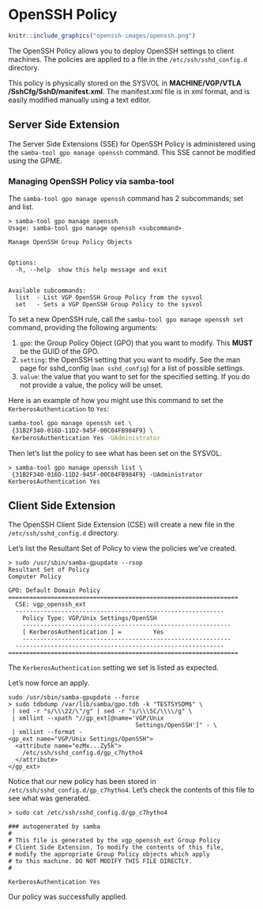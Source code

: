 # OpenSSH Policy {#openssh}

```r
knitr::include_graphics("openssh-images/openssh.png")
```

The OpenSSH Policy allows you to deploy OpenSSH settings to client machines. The policies are applied to a file in the `/etc/ssh/sshd_config.d` directory.

This policy is physically stored on the SYSVOL in **MACHINE/VGP/VTLA** **/SshCfg/SshD/manifest.xml**. The manifest.xml file is in xml format, and is easily modified manually using a text editor.

## Server Side Extension

The Server Side Extensions (SSE) for OpenSSH Policy is administered using the `samba-tool gpo manage openssh` command. This SSE cannot be modified using the GPME.

### Managing OpenSSH Policy via samba-tool

The `samba-tool gpo manage openssh` command has 2 subcommands; set and list.

```
> samba-tool gpo manage openssh
Usage: samba-tool gpo manage openssh <subcommand>

Manage OpenSSH Group Policy Objects


Options:
  -h, --help  show this help message and exit


Available subcommands:
  list  - List VGP OpenSSH Group Policy from the sysvol
  set   - Sets a VGP OpenSSH Group Policy to the sysvol
```

To set a new OpenSSH rule, call the `samba-tool gpo manage openssh set` command, providing the following arguments:

1. `gpo`: the Group Policy Object (GPO) that you want to modify. This **MUST** be the GUID of the GPO.
2. `setting`: the OpenSSH setting that you want to modify. See the man page for sshd\_config (`man sshd_config`) for a list of possible settings.
3. `value`: the value that you want to set for the specified setting. If you do not provide a value, the policy will be unset.

Here is an example of how you might use this command to set the `KerberosAuthentication` to `Yes`:

```sh
samba-tool gpo manage openssh set \
 {31B2F340-016D-11D2-945F-00C04FB984F9} \
 KerberosAuthentication Yes -UAdministrator
```

Then let's list the policy to see what has been set on the SYSVOL.

```
> samba-tool gpo manage openssh list \
 {31B2F340-016D-11D2-945F-00C04FB984F9} -UAdministrator
KerberosAuthentication Yes
```

## Client Side Extension

The OpenSSH  Client Side Extension (CSE) will create a new file in the `/etc/ssh/sshd_config.d` directory.

Let’s list the Resultant Set of Policy to view the policies we’ve created.

```
> sudo /usr/sbin/samba-gpupdate --rsop
Resultant Set of Policy
Computer Policy

GPO: Default Domain Policy
=================================================================
  CSE: vgp_openssh_ext
  -----------------------------------------------------------
    Policy Type: VGP/Unix Settings/OpenSSH
    -----------------------------------------------------------
    [ KerberosAuthentication ] =         Yes
    -----------------------------------------------------------
  -----------------------------------------------------------
=================================================================
```

The `KerberosAuthentication` setting we set is listed as expected.

Let’s now force an apply.

```
sudo /usr/sbin/samba-gpupdate --force
> sudo tdbdump /var/lib/samba/gpo.tdb -k "TESTSYSDM$" \
 | sed -r "s/\\\22/\"/g" | sed -r "s/\\\5C/\\\\/g" \
 | xmllint --xpath "//gp_ext[@name='VGP/Unix
                                    Settings/OpenSSH']" - \
 | xmllint --format -
<gp_ext name="VGP/Unix Settings/OpenSSH">
  <attribute name="ezMx...Zy5k">
    /etc/ssh/sshd_config.d/gp_c7hytho4
  </attribute>
</gp_ext>
```

Notice that our new policy has been stored in `/etc/ssh/sshd_config.d/gp_c7hytho4`. Let's check the contents of this file to see what was generated.

```
> sudo cat /etc/ssh/sshd_config.d/gp_c7hytho4

### autogenerated by samba
#
# This file is generated by the vgp_openssh_ext Group Policy
# Client Side Extension. To modify the contents of this file,
# modify the appropriate Group Policy objects which apply
# to this machine. DO NOT MODIFY THIS FILE DIRECTLY.
#

KerberosAuthentication Yes
```

Our policy was successfully applied.
